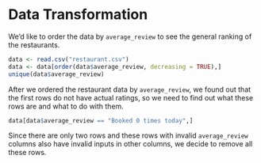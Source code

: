 # Data Transformation

We'd like to order the data by `average_review` to see the general ranking of the restaurants.

```r
data <- read.csv("restaurant.csv")
data <- data[order(data$average_review, decreasing = TRUE),]
unique(data$average_review)
```
After we ordered the restaurant data by `average_review`, we found out that the first rows do not have actual ratings, so we need to find out what these rows are and what to do with them.

```r
data[data$average_review == "Booked 0 times today",]
```
Since there are only two rows and these rows with invalid `average_review` columns also have invalid inputs in other columns, we decide to remove all these rows.


